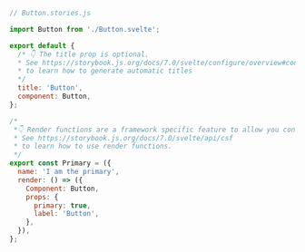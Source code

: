 ```js
// Button.stories.js

import Button from './Button.svelte';

export default {
  /* 👇 The title prop is optional.
  * See https://storybook.js.org/docs/7.0/svelte/configure/overview#configure-story-loading
  * to learn how to generate automatic titles
  */
  title: 'Button',
  component: Button,
};

/*
 *👇 Render functions are a framework specific feature to allow you control on how the component renders.
 * See https://storybook.js.org/docs/7.0/svelte/api/csf
 * to learn how to use render functions.
 */
export const Primary = ({
  name: 'I am the primary',
  render: () => ({
    Component: Button,
    props: {
      primary: true,
      label: 'Button',
    },
  }),
};
```